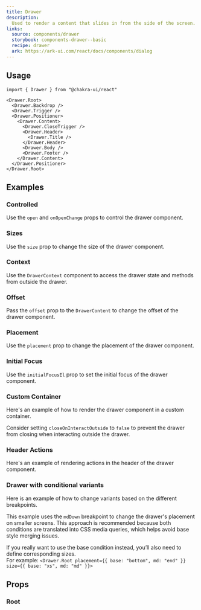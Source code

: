 ```yaml
---
title: Drawer
description:
  Used to render a content that slides in from the side of the screen.
links:
  source: components/drawer
  storybook: components-drawer--basic
  recipe: drawer
  ark: https://ark-ui.com/react/docs/components/dialog
---
```


<ExampleTabs name="drawer-basic" />

## Usage

```tsx
import { Drawer } from "@chakra-ui/react"
```

```tsx
<Drawer.Root>
  <Drawer.Backdrop />
  <Drawer.Trigger />
  <Drawer.Positioner>
    <Drawer.Content>
      <Drawer.CloseTrigger />
      <Drawer.Header>
        <Drawer.Title />
      </Drawer.Header>
      <Drawer.Body />
      <Drawer.Footer />
    </Drawer.Content>
  </Drawer.Positioner>
</Drawer.Root>
```

## Examples

### Controlled

Use the `open` and `onOpenChange` props to control the drawer component.

<ExampleTabs name="drawer-controlled" />

### Sizes

Use the `size` prop to change the size of the drawer component.

<ExampleTabs name="drawer-with-sizes" />

### Context

Use the `DrawerContext` component to access the drawer state and methods from
outside the drawer.

<ExampleTabs name="drawer-with-context" />

### Offset

Pass the `offset` prop to the `DrawerContent` to change the offset of the drawer
component.

<ExampleTabs name="drawer-with-offset" />

### Placement

Use the `placement` prop to change the placement of the drawer component.

<ExampleTabs name="drawer-with-placement" />

### Initial Focus

Use the `initialFocusEl` prop to set the initial focus of the drawer component.

<ExampleTabs name="drawer-with-initial-focus" />

### Custom Container

Here's an example of how to render the drawer component in a custom container.

Consider setting `closeOnInteractOutside` to `false` to prevent the drawer from
closing when interacting outside the drawer.

<ExampleTabs name="drawer-with-custom-container" />

### Header Actions

Here's an example of rendering actions in the header of the drawer component.

<ExampleTabs name="drawer-with-header-actions" />

### Drawer with conditional variants

Here is an example of how to change variants based on the different breakpoints.

This example uses the `mdDown` breakpoint to change the drawer's placement on
smaller screens. This approach is recommended because both conditions are
translated into CSS media queries, which helps avoid base style merging issues.

If you really want to use the base condition instead, you’ll also need to define
corresponding sizes.  
For example:
`<Drawer.Root placement={{ base: "bottom", md: "end" }} size={{ base: "xs", md: "md" }}>`

<ExampleTabs name="drawer-with-conditional-variants" />

## Props

### Root

<PropTable component="Drawer" part="Root" />
